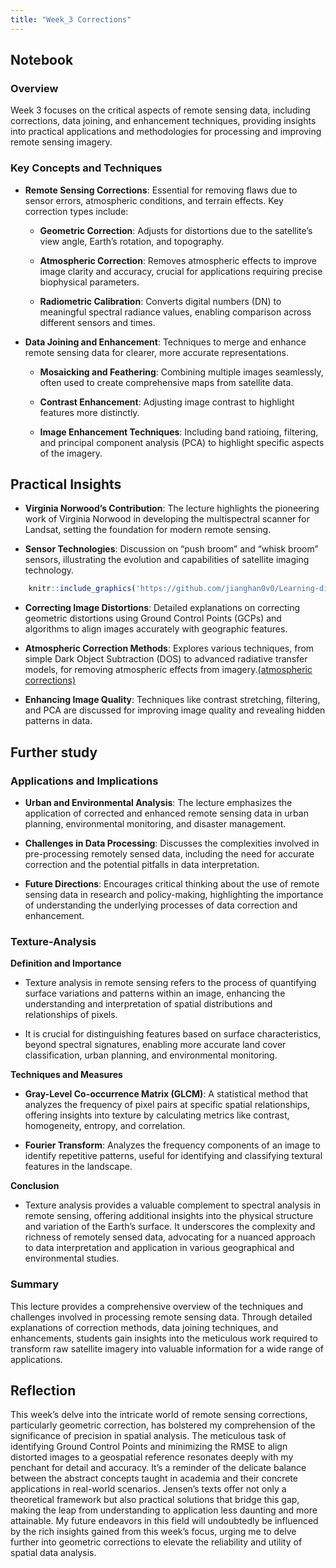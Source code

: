 ```yaml
---
title: "Week_3 Corrections"
---
```


## Notebook

### Overview

Week 3 focuses on the critical aspects of remote sensing data, including corrections, data joining, and enhancement techniques, providing insights into practical applications and methodologies for processing and improving remote sensing imagery.

### Key Concepts and Techniques

-   **Remote Sensing Corrections**: Essential for removing flaws due to sensor errors, atmospheric conditions, and terrain effects. Key correction types include:

    -   **Geometric Correction**: Adjusts for distortions due to the satellite's view angle, Earth's rotation, and topography.

    -   **Atmospheric Correction**: Removes atmospheric effects to improve image clarity and accuracy, crucial for applications requiring precise biophysical parameters.

    -   **Radiometric Calibration**: Converts digital numbers (DN) to meaningful spectral radiance values, enabling comparison across different sensors and times.

-   **Data Joining and Enhancement**: Techniques to merge and enhance remote sensing data for clearer, more accurate representations.

    -   **Mosaicking and Feathering**: Combining multiple images seamlessly, often used to create comprehensive maps from satellite data.

    -   **Contrast Enhancement**: Adjusting image contrast to highlight features more distinctly.

    -   **Image Enhancement Techniques**: Including band ratioing, filtering, and principal component analysis (PCA) to highlight specific aspects of the imagery.

## Practical Insights

-   **Virginia Norwood's Contribution**: The lecture highlights the pioneering work of Virginia Norwood in developing the multispectral scanner for Landsat, setting the foundation for modern remote sensing.

-   **Sensor Technologies**: Discussion on "push broom" and "whisk broom" sensors, illustrating the evolution and capabilities of satellite imaging technology.

```r
    knitr::include_graphics('https://github.com/jianghan0v0/Learning-diary-han-jiang/raw/main/images/wk3scan.jpg')
```

-   **Correcting Image Distortions**: Detailed explanations on correcting geometric distortions using Ground Control Points (GCPs) and algorithms to align images accurately with geographic features.

-   **Atmospheric Correction Methods**: Explores various techniques, from simple Dark Object Subtraction (DOS) to advanced radiative transfer models, for removing atmospheric effects from imagery.[(atmospheric corrections)](https://www.youtube.com/watch?v=DxeiP4b9OxE)

-   **Enhancing Image Quality**: Techniques like contrast stretching, filtering, and PCA are discussed for improving image quality and revealing hidden patterns in data.

## Further study

### Applications and Implications

-   **Urban and Environmental Analysis**: The lecture emphasizes the application of corrected and enhanced remote sensing data in urban planning, environmental monitoring, and disaster management.

-   **Challenges in Data Processing**: Discusses the complexities involved in pre-processing remotely sensed data, including the need for accurate correction and the potential pitfalls in data interpretation.

-   **Future Directions**: Encourages critical thinking about the use of remote sensing data in research and policy-making, highlighting the importance of understanding the underlying processes of data correction and enhancement.

### Texture-Analysis

**Definition and Importance**

-   Texture analysis in remote sensing refers to the process of quantifying surface variations and patterns within an image, enhancing the understanding and interpretation of spatial distributions and relationships of pixels.

-   It is crucial for distinguishing features based on surface characteristics, beyond spectral signatures, enabling more accurate land cover classification, urban planning, and environmental monitoring.

**Techniques and Measures**

-   **Gray-Level Co-occurrence Matrix (GLCM)**: A statistical method that analyzes the frequency of pixel pairs at specific spatial relationships, offering insights into texture by calculating metrics like contrast, homogeneity, entropy, and correlation.

-   **Fourier Transform**: Analyzes the frequency components of an image to identify repetitive patterns, useful for identifying and classifying textural features in the landscape.

**Conclusion**

-   Texture analysis provides a valuable complement to spectral analysis in remote sensing, offering additional insights into the physical structure and variation of the Earth's surface. It underscores the complexity and richness of remotely sensed data, advocating for a nuanced approach to data interpretation and application in various geographical and environmental studies.

### Summary

This lecture provides a comprehensive overview of the techniques and challenges involved in processing remote sensing data. Through detailed explanations of correction methods, data joining techniques, and enhancements, students gain insights into the meticulous work required to transform raw satellite imagery into valuable information for a wide range of applications.

## Reflection

This week's delve into the intricate world of remote sensing corrections, particularly geometric correction, has bolstered my comprehension of the significance of precision in spatial analysis. The meticulous task of identifying Ground Control Points and minimizing the RMSE to align distorted images to a geospatial reference resonates deeply with my penchant for detail and accuracy. It's a reminder of the delicate balance between the abstract concepts taught in academia and their concrete applications in real-world scenarios. Jensen's texts offer not only a theoretical framework but also practical solutions that bridge this gap, making the leap from understanding to application less daunting and more attainable. My future endeavors in this field will undoubtedly be influenced by the rich insights gained from this week's focus, urging me to delve further into geometric corrections to elevate the reliability and utility of spatial data analysis.
